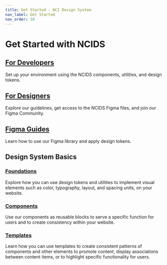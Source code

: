 ```yaml
---
title: Get Started - NCI Design System
nav_label: Get Started
nav_order: 10
---
```


# Get Started with NCIDS

## [For Developers](./developers)

Set up your environment using the NCIDS components, utilities, and design tokens.

## [For Designers](./designers)

Explore our guidelines, get access to the NCIDS Figma files, and join our Figma Community.

## [Figma Guides](./figma-guide)

Learn how to use our Figma library and apply design tokens.

## Design System Basics

### [Foundations](../foundation)

Explore how you can use design tokens and utilities to implement visual elements such as color, typography, layout, and spacing units, on your website.

### [Components](../components)

Use our components as reusable blocks to serve a specific function for users and to create consistency within your website.

### [Templates](../templates)

Learn how you can use templates to create consistent patterns of components and other elements to promote content, display associations between content items, or to highlight specific functionality for users.
